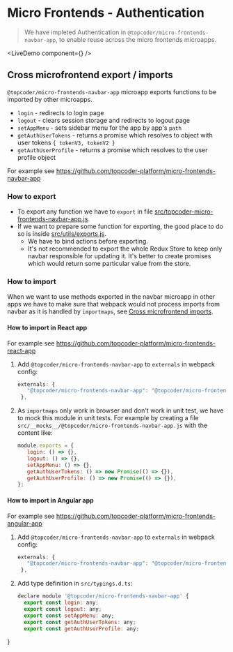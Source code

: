 
# Micro Frontends - Authentication

> We have impleted Authentication in `@topcoder/micro-frontends-navbar-app`, to enable reuse across the micro frontends microapps.

<LiveDemo component={<AuthDemo />} />

## Cross microfrontend export / imports

`@topcoder/micro-frontends-navbar-app` microapp exports functions to be imported by other microapps.
- `login` - redirects to login page
- `logout` - clears session storage and redirects to logout page
- `setAppMenu` - sets sidebar menu for the app by app's `path`
- `getAuthUserTokens` - returns a promise which resolves to object with user tokens `{ tokenV3, tokenV2 }`
- `getAuthUserProfile` - returns a promise which resolves to the user profile object

For example see https://github.com/topcoder-platform/micro-frontends-navbar-app

### How to export

- To export any function we have to `export` in file [src/topcoder-micro-frontends-navbar-app.js](src/topcoder-micro-frontends-navbar-app.js).
- If we want to prepare some function for exporting, the good place to do so is inside [src/utils/exports.js](src/utils/exports.js).
  - We have to bind actions before exporting.
  - It's not recommended to export the whole Redux Store to keep only navbar responsible for updating it. It's better to create promises which would return some particular value from the store.

### How to import

When we want to use methods exported in the navbar microapp in other apps we have to make sure that webpack would not process imports from navbar as it is handled by `importmaps`, see [Cross microfrontend imports](https://single-spa.js.org/docs/recommended-setup/#cross-microfrontend-imports).

#### How to import in React app

For example see https://github.com/topcoder-platform/micro-frontends-react-app

1. Add `@topcoder/micro-frontends-navbar-app` to `externals` in webpack config:
   ```js
   externals: {
      "@topcoder/micro-frontends-navbar-app": "@topcoder/micro-frontends-navbar-app",
    },
   ```

2. As `importmaps` only work in browser and don't work in unit test, we have to mock this module in unit tests. For example by creating a file `src/__mocks__/@topcoder/micro-frontends-navbar-app.js` with the content like:
   ```js
   module.exports = {
      login: () => {},
      logout: () => {},
      setAppMenu: () => {},
      getAuthUserTokens: () => new Promise(() => {}),
      getAuthUserProfile: () => new Promise(() => {}),
   };
   ```

#### How to import in Angular app

For example see https://github.com/topcoder-platform/micro-frontends-angular-app

1. Add `@topcoder/micro-frontends-navbar-app` to `externals` in webpack config:
   ```js
   externals: {
      "@topcoder/micro-frontends-navbar-app": "@topcoder/micro-frontends-navbar-app",
    },
   ```

2. Add type definition in `src/typings.d.ts`:
   ```js
   declare module '@topcoder/micro-frontends-navbar-app' {
     export const login: any;
     export const logout: any;
     export const setAppMenu: any;
     export const getAuthUserTokens: any;
     export const getAuthUserProfile: any;
  }
   ```
